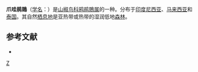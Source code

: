 {{Speciesbox 
| genus = Coracina
| species = javensis
| authority = Horsfield, 1821
| image = Javan Cuckoo-Shrike - Malaysia MG 6991 (16408000903).jpg
| status = LC | status_system = IUCN3.1
}}
'''爪哇鹃鵙'''（[[学名|学名]]：{{lang|la|''Coracina javensis''}}）是[[山椒鸟科|山椒鸟科]][[鸦鹃鵙属|鸦鹃鵙属]]的一种。分布于[[印度尼西亚|印度尼西亚]]、[[马来西亚|马来西亚]]和[[泰国|泰国]]。其自然[[栖息地|栖息地]]是亚热带或热带的湿润低地[[森林|森林]]。

== 参考文献 ==
* {{IUCN2010
|assessors=BirdLife International
|year=2009
|id=146784
|title=Coracina javensis
|version=2010.3
|downloaded= 2010-10-21
}}
{{reflist}}
{{Taxonbar}}

[[Category:鸦鹃鵙属|Z]]
